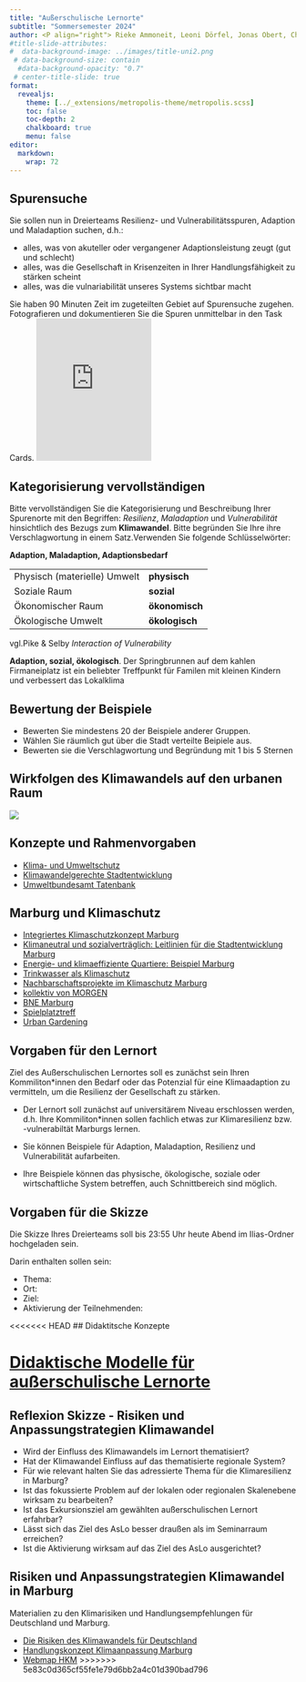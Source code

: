 ```yaml
---
title: "Außerschulische Lernorte"
subtitle: "Sommersemester 2024"
author: <P align="right"> Rieke Ammoneit, Leoni Dörfel, Jonas Obert, Chris Reudenbach</P>
#title-slide-attributes: 
#  data-background-image: ../images/title-uni2.png
 # data-background-size: contain
  #data-background-opacity: "0.7"
 # center-title-slide: true
format:
  revealjs:
    theme: [../_extensions/metropolis-theme/metropolis.scss]
    toc: false
    toc-depth: 2
    chalkboard: true
    menu: false
editor: 
  markdown: 
    wrap: 72
---
```


## Spurensuche

::: {.callout-tip title="Arbeitsauftrag" icon="false"}
Sie sollen nun in Dreierteams Resilienz- und Vulnerabilitätsspuren,
Adaption und Maladaption suchen, d.h.:

-   alles, was von akuteller oder vergangener Adaptionsleistung zeugt
    (gut und schlecht)
-   alles, was die Gesellschaft in Krisenzeiten in Ihrer
    Handlungsfähigkeit zu stärken scheint
-   alles, was die vulnariabilität unseres Systems sichtbar macht

Sie haben 90 Minuten Zeit im zugeteilten Gebiet auf Spurensuche zugehen.
Fotografieren und dokumentieren Sie die Spuren unmittelbar in den Task
Cards.
<iframe src="https://www.taskcards.de/#/board/5bf6b048-ad03-456a-8dd9-cd509b4a2467?token=170a8896-4624-4a6c-b60c-d7c2c86f2c78" style="border:0px;width:40%;height:250px" allowfullscreen="true" webkitallowfullscreen="true" mozallowfullscreen="true"></iframe>
:::

## Kategorisierung vervollständigen

Bitte vervollständigen Sie die Kategorisierung und Beschreibung Ihrer Spurenorte mit den Begriffen:
*Resilienz*, *Maladaption* und *Vulnerabilität* hinsichtlich des 
Bezugs zum **Klimawandel**. Bitte begründen Sie Ihre ihre Verschlagwortung in einem Satz.Verwenden Sie  folgende Schlüsselwörter:

**Adaption, Maladaption, Adaptionsbedarf**

| | |
|------------------------------|------------|
| Physisch (materielle) Umwelt | **physisch**   |
| Soziale Raum                 | **sozial**     |
| Ökonomischer Raum            | **ökonomisch** |
| Ökologische Umwelt           | **ökologisch** |
vgl.Pike & Selby *Interaction of Vulnerability*

::: {.callout-tip  appearance="simple" title="Beispiel"}
**Adaption, sozial, ökologisch**. 
Der Springbrunnen auf dem kahlen Firmaneiplatz ist ein beliebter Treffpunkt für Familen mit kleinen Kindern und verbessert das Lokalklima
:::
## Bewertung der Beispiele

::: {.callout-tip  appearance="simple" title="Aufgabenstellung"}
- Bewerten Sie mindestens 20 der Beispiele anderer Gruppen.
- Wählen Sie räumlich gut über die Stadt verteilte Beipiele aus.
- Bewerten sie die Verschlagwortung und Begründung mit  1 bis 5 Sternen
:::
## Wirkfolgen des Klimawandels auf den urbanen Raum

![](../images/KlimawandelStadt.png){fig-align="center"}

## Konzepte und Rahmenvorgaben

-   [Klima- und
    Umweltschutz](https://www.nationale-stadtentwicklungspolitik.de/NSPWeb/DE/Themen/Themenuebersicht/Klima-und-Umweltschutz/klima-und-umweltschutz_node.html)
-   [Klimawandelgerechte
    Stadtentwicklung](https://www.nationale-stadtentwicklungspolitik.de/NSP/SharedDocs/Publikationen/DE_Ressorforschung/klimagerechte_stadtentwicklung.pdf%3F__blob%3DpublicationFile%26v%3D1&ved=2ahUKEwiSnq3TobOFAxWe7LsIHaCCATAQFnoECDEQAQ&usg=AOvVaw1ooYsFSQLGcF2xTpoKPcgA)
-   [Umweltbundesamt
    Tatenbank](https://www.umweltbundesamt.de/themen/klima-energie/klimafolgen-anpassung/werkzeuge-der-anpassung/tatenbank?kompass_tags_f_action=85070&page=5)

## Marburg und Klimaschutz

-   [Integriertes Klimaschutzkonzept
    Marburg](https://www.marburg.de/portal/seiten/integriertes-klimaschutzkonzept-der-stadt-marburg-900000629-23001.html)
-   [Klimaneutral und sozialverträglich: Leitlinien für die
    Stadtentwicklung
    Marburg](https://www.marburg.de/portal/seiten/klimaneutral-und-sozialvertraeglich-leitlinien-fuer-die-stadtentwicklung-900002968-23001.html)
-   [Energie- und klimaeffiziente Quartiere: Beispiel
    Marburg](https://www.bbsr.bund.de/BBSR/DE/veroeffentlichungen/izr/2012/5_6/Inhalt/izr-5-6-2012-komplett-dl.pdf?__blob=publicationFile&v=1)
-   [Trinkwasser als
    Klimaschutz](https://www.marburg.de/portal/seiten/trinkwasser-als-klimaschutz-900001906-23001.html?rubrik=900000045)
-   [Nachbarschaftsprojekte im Klimaschutz
    Marburg](https://www.marburg.de/portal/seiten/nachbarschaftsprojekte-im-klimaschutz-900002387-23001.html)
-   [kollektiv von
    MORGEN](https://www.bne-marburg.de/organisation/kollektiv-von-morgen-e-v/)
-   [BNE Marburg](https://www.bne-marburg.de/)
-   [Spielplatztreff](https://www.spielplatztreff.de/spielplatz/maerchenspielplatz-in-marburg_4766)
-   [Urban
    Gardening](https://www.uni-marburg.de/de/universitaet/profil/universitaetskultur/nachhaltigkeit/green-office/engagement/externe-initiativen/urban-gardening)

## Vorgaben für den Lernort

Ziel des Außerschulischen Lernortes soll es zunächst sein Ihren
Kommiliton\*innen den Bedarf oder das Potenzial für eine Klimaadaption
zu vermitteln, um die Resilienz der Gesellschaft zu stärken.

-   Der Lernort soll zunächst auf universitärem Niveau erschlossen
    werden, d.h. Ihre Kommiliton\*innen sollen fachlich etwas zur
    Klimaresilienz bzw. -vulnerabiltät Marburgs lernen.

-   Sie können Beispiele für Adaption, Maladaption, Resilienz und
    Vulnerabilität aufarbeiten.

-   Ihre Beispiele können das physische, ökologische, soziale oder
    wirtschaftliche System betreffen, auch Schnittbereich sind möglich.

## Vorgaben für die Skizze

::: {.callout-important     appearance="simple" title="Aufgabenstellung" icon=false}

Die Skizze Ihres Dreierteams soll bis 23:55 Uhr heute Abend im
Ilias-Ordner hochgeladen sein.
:::

Darin enthalten sollen sein:

-   Thema:
-   Ort:
-   Ziel:
-   Aktivierung der Teilnehmenden:

<<<<<<< HEAD
## Didaktitsche Konzepte

[Didaktische Modelle für außerschulische Lernorte](https://media.suub.uni-bremen.de/bitstream/elib/4358/1/Lernorte-A.pdf)
=======

## Reflexion Skizze -  Risiken und Anpassungstrategien Klimawandel

- Wird der Einfluss des Klimawandels im Lernort thematisiert?
- Hat der Klimawandel Einfluss auf das thematisierte regionale System?
- Für wie relevant halten Sie das adressierte Thema für die Klimaresilienz in Marburg?
- Ist das fokussierte Problem auf der lokalen oder regionalen Skalenebene wirksam zu bearbeiten?
- Ist das Exkursionsziel am gewählten außerschulischen Lernort erfahrbar?
- Lässt sich das Ziel des AsLo besser draußen als im Seminarraum erreichen?
- Ist die Aktivierung wirksam auf das Ziel des AsLo ausgerichtet?⁩

## Risiken und Anpassungstrategien Klimawandel in Marburg

Materialien zu den Klimarisiken und Handlungsempfehlungen für Deutschland und Marburg.

- [Die Risiken des Klimawandels für Deutschland](https://www.umweltbundesamt.de/sites/default/files/medien/376/publikationen/2022_fachbroschure_die_risiken_des_klimawandels_fur_deutschland_220218.pdf)
- [Handlungskonzept Klimaanpassung Marburg](https://www.marburg.de/downloads/datei/YTc4ZTA3YzdkZTIzMTE4Y2lPUmtobENPVHRtdUJ5R1ArdDFDc2p4NW5lU1NmTTlZN0k1OUNHakxON3ZOTkVHWml0VnVNZ0JTQ0x1Q29JZkFacUlUU1dMMFJnTU5XNTIzSUlpY0Ziby84R3d3RVhYdkpBbWxkY3N6Rmh4NWxHdFZqQzRWaGFJbWM2bEd1VkdWSlB1VHJianlPMHh5aTU1VklHTlordz09)
- [Webmap HKM](https://webmap.marburg.de/MarburgWebMap/online/?lon&lon=8.785952700572098&lat=50.79813399929995&zoom=13&select=true&loadlayers=lage_lageinformationen)
>>>>>>> 5e83c0d365cf55fe1e79d6bb2a4c01d390bad796
